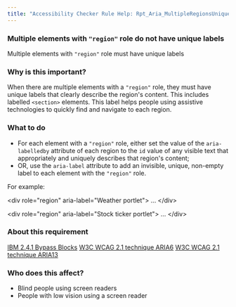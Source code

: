 ```yaml
---
title: "Accessibility Checker Rule Help: Rpt_Aria_MultipleRegionsUniqueLabel_Implicit"
---
```


<div className="toolHelp">
<Row>
<Column colLg={16} colMd={8} colSm={4} className="toolHead">

### Multiple elements with `"region"` role do not have unique labels

<div id="locLevel"></div>

Multiple elements with `"region"` role must have unique labels

</Column>
</Row>
<Row>
<Column colLg={11} colMd={5} colSm={4} className="toolMain">

### Why is this important?

When there are multiple elements with a `"region"` role, they must have unique labels that clearly describe the region's content. This includes labelled `<section>` elements. This label helps people using assistive technologies to quickly find and navigate to each region.

<div id="locSnippet"></div>

### What to do

* For each element with a `"region"` role, either set the value of the `aria-labelledby` attribute of each region to the `id` value of any visible text that appropriately and uniquely describes that region's content;
* OR, use the `aria-label` attribute to add an invisible, unique, non-empty label to each element with the `"region"` role.

For example:

<CodeSnippet type="multi" light={true}>&lt;div role="region" aria-label="Weather portlet"&gt;
...
&lt;/div&gt;
    
&lt;div role="region" aria-label="Stock ticker portlet"&gt;
...
&lt;/div&gt;</CodeSnippet>

</Column>
<Column colLg={5} colMd={3} colSm={4} className="toolLeft">

### About this requirement

[IBM 2.4.1 Bypass Blocks](http://www.ibm.com/able/guidelines/ci162/bypass_blocks.html)
[W3C WCAG 2.1 technique ARIA6](https://www.w3.org/WAI/WCAG21/Techniques/aria/ARIA6)
[W3C WCAG 2.1 technique ARIA13](https://www.w3.org/WAI/WCAG21/Techniques/aria/ARIA13)

### Who does this affect?

* Blind people using screen readers
* People with low vision using a screen reader

</Column>
</Row>
</div>

